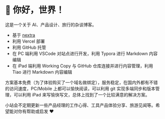 # 👋 你好，世界！

这是一个关于 AI、产品设计、旅行的杂谈博客。

* 基于 [nextra](https://nextra.site)
* 利用 Vercel 部署
* 利用 GitHub 托管
* 在 PC 端利用 VSCode 对站点进行开发，利用 Typora 进行 Markdown 内容编辑
* 在 iPad 端利用 Working Copy 与 GitHub 仓库连接并进行内容管理，利用 Tiao 进行 Markdown 内容编辑

方案基本免费（为了体验购买了一个域名做绑定），服务稳定，在国内外都有不错的访问速度，PC/Mobile 上都可以愉快阅读，可以利用 git 实现多端同步和版本管理，可以利用 iPad 来写愉快写文，总体上找到了一个比较满意的解决方案。

小站会不定期更新一些产品经理的工作心得、工具产品体验分享、旅游见闻等。希望能对你有帮助或启发 ❤️
